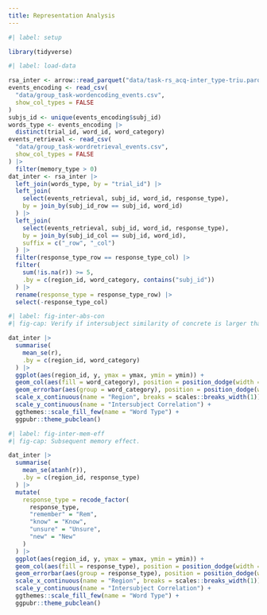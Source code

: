 ```yaml
---
title: Representation Analysis
---
```


```r
#| label: setup

library(tidyverse)
```

```r
#| label: load-data

rsa_inter <- arrow::read_parquet("data/task-rs_acq-inter_type-triu.parquet")
events_encoding <- read_csv(
  "data/group_task-wordencoding_events.csv",
  show_col_types = FALSE
)
subjs_id <- unique(events_encoding$subj_id)
words_type <- events_encoding |>
  distinct(trial_id, word_id, word_category)
events_retrieval <- read_csv(
  "data/group_task-wordretrieval_events.csv",
  show_col_types = FALSE
) |> 
  filter(memory_type > 0)
dat_inter <- rsa_inter |>
  left_join(words_type, by = "trial_id") |>
  left_join(
    select(events_retrieval, subj_id, word_id, response_type),
    by = join_by(subj_id_row == subj_id, word_id)
  ) |> 
  left_join(
    select(events_retrieval, subj_id, word_id, response_type),
    by = join_by(subj_id_col == subj_id, word_id),
    suffix = c("_row", "_col")
  ) |> 
  filter(response_type_row == response_type_col) |> 
  filter(
    sum(!is.na(r)) >= 5, 
    .by = c(region_id, word_category, contains("subj_id"))
  ) |> 
  rename(response_type = response_type_row) |> 
  select(-response_type_col)
```

```r
#| label: fig-inter-abs-con
#| fig-cap: Verify if intersubject similarity of concrete is larger than that of abstract.

dat_inter |> 
  summarise(
    mean_se(r),
    .by = c(region_id, word_category)
  ) |>
  ggplot(aes(region_id, y, ymax = ymax, ymin = ymin)) +
  geom_col(aes(fill = word_category), position = position_dodge(width = 0.4), width = 0.4) +
  geom_errorbar(aes(group = word_category), position = position_dodge(width = 0.4), width = 0) +
  scale_x_continuous(name = "Region", breaks = scales::breaks_width(1)) +
  scale_y_continuous(name = "Intersubject Correlation") +
  ggthemes::scale_fill_few(name = "Word Type") +
  ggpubr::theme_pubclean()
```

```r
#| label: fig-inter-mem-eff
#| fig-cap: Subsequent memory effect.

dat_inter |> 
  summarise(
    mean_se(atanh(r)),
    .by = c(region_id, response_type)
  ) |>
  mutate(
    response_type = recode_factor(
      response_type,
      "remember" = "Rem",
      "know" = "Know",
      "unsure" = "Unsure",
      "new" = "New"
    )
  ) |> 
  ggplot(aes(region_id, y, ymax = ymax, ymin = ymin)) +
  geom_col(aes(fill = response_type), position = position_dodge(width = 0.4), width = 0.4) +
  geom_errorbar(aes(group = response_type), position = position_dodge(width = 0.4), width = 0) +
  scale_x_continuous(name = "Region", breaks = scales::breaks_width(1)) +
  scale_y_continuous(name = "Intersubject Correlation") +
  ggthemes::scale_fill_few(name = "Word Type") +
  ggpubr::theme_pubclean()
```
